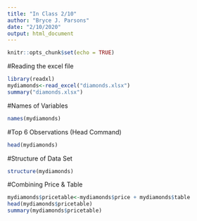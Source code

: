 ```yaml
---
title: "In Class 2/10"
author: "Bryce J. Parsons"
date: "2/10/2020"
output: html_document
---
```


```r
knitr::opts_chunk$set(echo = TRUE)
```

#Reading the excel file 
```r
library(readxl)
mydiamonds<-read_excel("diamonds.xlsx")
summary("diamonds.xlsx")
```

#Names of Variables 
```r
names(mydiamonds)
```

#Top 6 Observations (Head Command)
```r
head(mydiamonds)
```

#Structure of Data Set
```r
structure(mydiamonds)
```

#Combining Price & Table
```r
mydiamonds$pricetable<-mydiamonds$price + mydiamonds$table
head(mydiamonds$pricetable)
summary(mydiamonds$pricetable)
```

